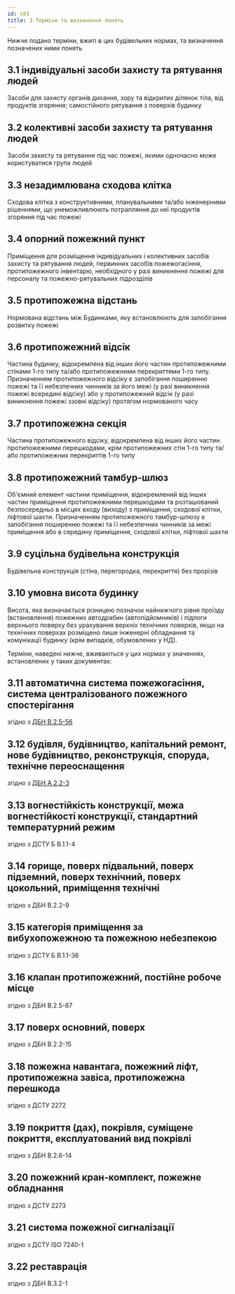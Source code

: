 ```yaml
---
id: c03
title: 3 Терміни та визначення понять
---
```


Нижче подано терміни, вжиті в цих будівельних нормах, та визначення позначених ними понять

## 3.1 індивідуальні засоби захисту та рятування людей

Засоби для захисту органів дихання, зору та відкритих ділянок тіла, від продуктів згоряння; самостійного рятування з поверхів будинку

## 3.2 колективні засоби захисту та рятування людей
Засоби захисту та рятування під час пожежі, якими одночасно може користуватися група людей

## 3.3 незадимлювана сходова клітка

Сходова клітка з конструктивними, планувальними та/або інженерними рішеннями, що унеможливлюють потрапляння до неї продуктів згоряння під час пожежі

## 3.4 опорний пожежний пункт

Приміщення для розміщення індивідуальних і колективних засобів захисту та рятування людей, первинних засобів пожежогасіння, протипожежного інвентарю, необхідного у разі виникнення пожежі для персоналу та пожежно-рятувальних підрозділів

## 3.5 протипожежна відстань
Нормована відстань між Будинками, яку встановлюють для запобігання розвитку пожежі

## 3.6 протипожежний відсік

Частина будинку, відокремлена від інших його частин протипожежними стінами 1-го типу та/або протипожежними перекриттями 1-го типу. Призначенням протипожежного відсіку є запобігання поширенню пожежі та її небезпечних чинників за його межі (у разі виникнення пожежі всередині відсіку) або у протипожежний відсік (у разі виникнення пожежі ззовні відсіку) протягом нормованого часу

## 3.7 протипожежна секція

Частина протипожежного відсіку, відокремлена від інших його частин протипожежними перешкодами, крім протипожежних стін 1-го типу та/або протипожежних перекриттів 1-го типу

## 3.8 протипожежний тамбур-шлюз

Об'ємний елемент частини приміщення, відокремлений від інших частин приміщення протипожежними перешкодами та розташований безпосередньо в місцях входу (виходу) з приміщення, сходової клітки, ліфтової шахти. Призначенням протипожежного тамбур-шлюзу є запобігання поширенню пожежі та її небезпечних чинників за межі приміщення або в середину приміщення, сходової клітки, ліфтової шахти

## 3.9 суцільна будівельна конструкція
Будівельна конструкція (стіна, перегородка, перекриття) без прорізів

## 3.10 умовна висота будинку

Висота, яка визначається різницею позначок найнижчого рівня проїзду (встановлення) пожежних автодрабин (автопідйомників) і підлоги верхнього поверху без урахування верхніх технічних поверхів, якщо на технічних поверхах розміщено лише інженерні обладнання та комунікації будинку (крім випадків, обумовлених у НД).

Терміни, наведені нижче, вживаються у цих нормах у значеннях, встановлених у таких документах:

## 3.11 автоматична система пожежогасіння, система централізованого пожежного спостерігання
згідно з [ДБН В.2.5-56](https://www.minregion.gov.ua/wp-content/uploads/2017/12/98.1.-DBN-V.2.5-562014.-Sistemi-protipozhezhnogo-zahistu.pdf)

## 3.12 будівля, будівництво, капітальний ремонт, нове будівництво, реконструкція, споруда, технічне переоснащення
згідно з [ДБН А.2.2-3](https://www.minregion.gov.ua/wp-content/uploads/2017/12/6.1.-DBN-A.2.2-32014.-Sklad-ta-zmist-proektnoyi-dokumen.pdf)

## 3.13 вогнестійкість конструкції, межа вогнестійкості конструкції, стандартний температурний режим 
згідно з ДСТУ Б В.1.1-4

## 3.14 горище, поверх підвальний, поверх підземний, поверх технічний, поверх цокольний, приміщення технічні 
згідно з ДБН В.2.2-9

## 3.15 категорія приміщення за вибухопожежною та пожежною небезпекою  
згідно з ДСТУ Б В.1.1-36

## 3.16 клапан протипожежний, постійне робоче місце
згідно з ДБН В.2.5-67

## 3.17 поверх основний, поверх 
згідно з ДБН В.2.2-15

## 3.18 пожежна навантага, пожежний ліфт, протипожежна завіса, протипожежна перешкода 
згідно з ДСТУ 2272

## 3.19 покриття (дах), покрівля, суміщене покриття, експлуатований вид покрівлі
згідно з ДБН В.2.6-14

## 3.20 пожежний кран-комплект, пожежне обладнання
згідно з ДСТУ 2273

## 3.21 система пожежної сигналізації
згідно з ДСТУ ISO 7240-1

## 3.22 реставрація
згідно з ДБН В.3.2-1

